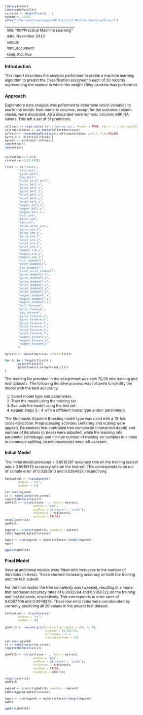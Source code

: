 ```r
library(caret)
library(doParallel)
no_cores <- detectCores() - 1
myseed <- 12345
setwd("~/Documents/workspace/08 Practical Machine Learning/Project")
```

---
title: "###Practical Machine Learning"
date: November 2015
output: 
  html_document:
    keep_md: true
---
<style type="text/css">

body, td {
   font-size: 12px;
}
code.r{
  font-size: 9px;
}
pre {
  font-size: 9px
}
</style>

### Introduction
This report describes the analysis performed to create a machine learning
algorithm to predict the classification assigned to each of 20 records representing
the manner in which the weight lifting exercise was performed.  

### Approach
Exploratory data analysis was peformed to determine which variables to use in the
model.  Non-numeric columns, except for the outcome column, classe, were discarded.
Also discarded were numeric columns with NA values.  This left a set of 51 predictors.

```r
alltrain <- read.table('pml-training.csv', header = TRUE, sep = ',', stringsAsFactors=FALSE)
alltrain$classe <- as.factor(alltrain$classe)
inTrain <- createDataPartition(y=alltrain$classe, p=0.7, list=FALSE)
mytrain <- alltrain[inTrain,]
mytest <- alltrain[-inTrain,]
dim(mytrain)
dim(mytest)


str(mytrain[,1:80])
str(mytrain[,81:160])

flist <- c("classe",
        "roll_belt",
        "pitch_belt",
        "yaw_belt",
        "total_accel_belt",
        "gyros_belt_x",
        "gyros_belt_y",
        "gyros_belt_z",
        "accel_belt_x",
        "accel_belt_y",
        "accel_belt_z",
        "magnet_belt_x",
        "magnet_belt_y",
        "magnet_belt_z",
        "roll_arm",
        "pitch_arm",
        "yaw_arm",
        "total_accel_arm",
        "gyros_arm_x",
        "gyros_arm_y",
        "gyros_arm_z",
        "accel_arm_x",
        "accel_arm_y",
        "accel_arm_z",
        "magnet_arm_x",
        "magnet_arm_y",
        "magnet_arm_z",
        "roll_dumbbell",
        "pitch_dumbbell",
        "yaw_dumbbell",
        "total_accel_dumbbell",
        "gyros_dumbbell_x",
        "gyros_dumbbell_y",
        "gyros_dumbbell_z",
        "accel_dumbbell_x",
        "accel_dumbbell_y",
        "accel_dumbbell_z",
        "magnet_dumbbell_x",
        "magnet_dumbbell_y",
        "magnet_dumbbell_z",
        "roll_forearm",
        "pitch_forearm",
        "yaw_forearm",
        "gyros_forearm_x",
        "gyros_forearm_y",
        "gyros_forearm_z",
        "accel_forearm_x",
        "accel_forearm_y",
        "accel_forearm_z",
        "magnet_forearm_x",
        "magnet_forearm_y",
        "magnet_forearm_z"
        )

mytrain <- subset(mytrain, select=flist)

for (i in 1:length(flist)) {
        print(flist[i])
        print(sum(is.na(mytrain[,i])))
}
```

The training file provided in the assignment was split 70/30 into training and
test datasets. 
The following iterative process was followed to identify the
model with the best accurarcy.

1. Select model type and parameters.
2. Train the model using the training set.
3. Evaluate the model using the test set.
4. Repeat steps 2 - 4 with a different model type and/or parameters.

The Stochastic Gradient Boosting model type was used with a 10-fold
cross-validation.  Preprocessing activities centering and scaling were applied.
Parameters that controlled tree complexity (interaction.depth) and number of 
iterations (n.trees) were adjusted, while the learning rate parameter (shrinkage) 
and minium number of training set samples in a node to commece splitting 
(m.minobsinnode) were left constant.

### Initial Model
The initial model produced a 0.9616387 accuracy rate on the training subset and
a 0.9615973 accuracy rate on the test set.  This corresponds to an out of sample
error of 0.0383613 and 0.0384027, respectively.

```r
fitControl <- trainControl(
        method = "cv",
        number = 10)

set.seed(myseed)
cl <- makeCluster(no_cores)
registerDoParallel(cl)
gbmFit1 <- train(classe ~ ., data = mytrain,
                 method = "gbm",
                 preProc = c('center', 'scale'),
                 trControl = fitControl,
                 verbose = FALSE)
stopCluster(cl)
gbmFit1

mypred <- predict(gbmFit1, newdata = mytest)
table(mypred,mytest$classe)

mypct <- sum(mypred == mytest$classe)/length(mypred)
mypct

ggplot(gbmFit1)
```

### Final Model
Several additional models were fitted with increases to the number of iterations 
(n.trees).  These showed increasng accuracy on both the training and the test
subset.  

For the final model, the tree complexity was tweaked, resulting in a
model that produced accuracy rates of 0.9932294 and 0.9950722 on the training 
and test datasets, respectively.  This corresponds to error rates of 0.0067706 
and 0.0049278.  These low error rates were corroborated by correctly predicting
all 20 values in the project test dataset.

```r
fitControl <- trainControl(
        method = "cv",
        number = 10)
        
gbmGrid <-  expand.grid(interaction.depth = c(3, 6, 9),
                        n.trees = (6:10)*25,
                        shrinkage = 0.1,
                        n.minobsinnode = 10)
set.seed(myseed)
cl <- makeCluster(no_cores)
registerDoParallel(cl)

gbmFit6 <- train(classe ~ ., data = mytrain,
                 method = "gbm",
                 preProc = c('center', 'scale'),
                 trControl = fitControl,
                 verbose = FALSE,
                 tuneGrid = gbmGrid)

stopCluster(cl)
gbmFit6

mypred <- predict(gbmFit6, newdata = mytest)
table(mypred,mytest$classe)

mypct <- sum(mypred == mytest$classe)/length(mypred)
mypct

ggplot(gbmFit6)
```

